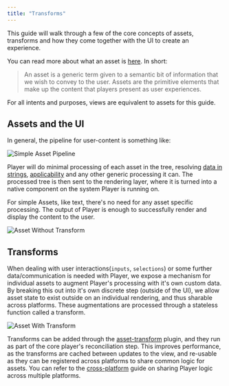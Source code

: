 ```yaml
---
title: "Transforms"
---
```



This guide will walk through a few of the core concepts of assets, transforms and how they come together with the UI to create an experience.

You can read more about what an asset is [here](/content/assets-views). In short:

> An asset is a generic term given to a semantic bit of information that we wish to convey to the user. Assets are the primitive elements that make up the content that players present as user experiences.

For all intents and purposes, views are equivalent to assets for this guide.

## Assets and the UI

In general, the pipeline for user-content is something like:

<Image darkModeInvert src={assetPipelineImage} alt="Simple Asset Pipeline" />

Player will do minimal processing of each asset in the tree, resolving [data in strings](/content/data-and-expressions), [applicability](/content/assets-views#applicability) and any other generic processing it can. The processed tree is then sent to the rendering layer, where it is turned into a native component on the system Player is running on.

For simple Assets, like text, there's no need for any asset specific processing. The output of Player is enough to successfully render and display the content to the user.

<Image
  darkModeInvert
  src={assetWithoutTransformImage}
  alt="Asset Without Transform"
/>

## Transforms

When dealing with user interactions(`inputs`, `selections`) or some further data/communication is needed with Player, we expose a mechanism for individual assets to augment Player's processing with it's own custom data. By breaking this out into it's own discrete step (outside of the UI), we allow asset state to exist outside on an individual rendering, and thus sharable across platforms. These augmentations are processed through a stateless function called a transform.

<Image
  darkModeInvert
  src={assetWithTransformImage}
  alt="Asset With Transform"
/>

Transforms can be added through the [asset-transform](/plugins/core/asset-transform) plugin, and they run as part of the core player's reconciliation step. This improves performance, as the transforms are cached between updates to the view, and re-usable as they can be registered across platforms to share common logic for assets. You can refer to the [cross-platform](../cross-platform) guide on sharing Player logic across multiple platforms.
